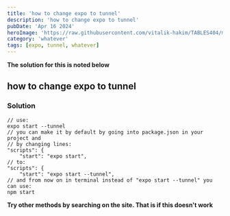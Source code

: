 ```yaml
---
title: 'how to change expo to tunnel'
description: 'how to change expo to tunnel'
pubDate: 'Apr 16 2024'
heroImage: 'https://raw.githubusercontent.com/vitalik-hakim/TABLES404/main/error_b/misc.png'
category: 'whatever'
tags: [expo, tunnel, whatever]
---
```


**The solution for this is noted below**

## how to change expo to tunnel

### Solution

```whatever
// use:
expo start --tunnel
// you can make it by default by going into package.json in your project and
// by changing lines:
"scripts": {
    "start": "expo start",
// to:
"scripts": {
    "start": "expo start --tunnel",
// and from now on in terminal instead of "expo start --tunnel" you can use:
npm start
```

**Try other methods by searching on the site. That is if this doesn't work**
